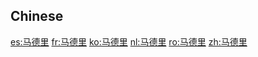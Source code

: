 {{also|馬德里|馬徳里}}
==Chinese==
{{zh-see|馬德里}}

[[es:马德里]]
[[fr:马德里]]
[[ko:马德里]]
[[nl:马德里]]
[[ro:马德里]]
[[zh:马德里]]